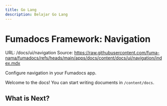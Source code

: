 ```yaml
---
title: Go Lang
description: Belajar Go Lang
---
```


# Fumadocs Framework: Navigation

URL: /docs/ui/navigation
Source: https://raw.githubusercontent.com/fuma-nama/fumadocs/refs/heads/main/apps/docs/content/docs/ui/navigation/index.mdx

Configure navigation in your Fumadocs app.

Welcome to the docs! You can start writing documents in `/content/docs`.

## What is Next?

<Cards>
  <Card title="Learn more about Next.js" href="https://nextjs.org/docs" />
  <Card title="Learn more about Fumadocs" href="https://fumadocs.vercel.app" />
</Cards>
